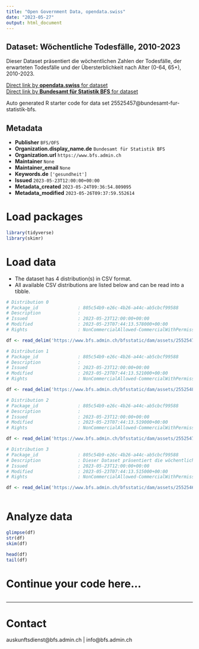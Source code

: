 ```yaml
---
title: "Open Government Data, opendata.swiss"
date: "2023-05-27"
output: html_document
---
```


## Dataset: Wöchentliche Todesfälle, 2010-2023

Dieser Dataset präsentiert die wöchentlichen Zahlen der Todesfälle, der erwarteten Todesfälle und der Übersterblichkeit nach Alter (0-64, 65+), 2010-2023.

[Direct link by **opendata.swiss** for dataset](https://opendata.swiss/de/dataset/wochentliche-todesfalle-2010-20231)<br>
[Direct link by **Bundesamt für Statistik BFS** for dataset](https://www.bfs.admin.ch/asset/de/ts-d-14.03.04.03-wr)

Auto generated R starter code for data set 25525457@bundesamt-fur-statistik-bfs.

## Metadata

- **Publisher** `BFS/OFS`
- **Organization.display_name.de** `Bundesamt für Statistik BFS`
- **Organization.url** `https://www.bfs.admin.ch`
- **Maintainer** `None`
- **Maintainer_email** `None`
- **Keywords.de** `['gesundheit']`
- **Issued** `2023-05-23T12:00:00+00:00`
- **Metadata_created** `2023-05-24T09:36:54.809095`
- **Metadata_modified** `2023-05-26T09:37:59.552614`


# Load packages

```r

library(tidyverse)
library(skimr)

```

# Load data

-   The dataset has 4 distribution(s) in CSV format.
-   All available CSV distributions are listed below and can be read into a tibble.

```r

# Distribution 0
# Package_id               : 805c54b9-e26c-4b26-a44c-ab5cbcf99588
# Description              : 
# Issued                   : 2023-05-23T12:00:00+00:00
# Modified                 : 2023-05-23T07:44:13.578000+00:00
# Rights                   : NonCommercialAllowed-CommercialWithPermission-ReferenceRequired

df <- read_delim('https://www.bfs.admin.ch/bfsstatic/dam/assets/25525475/master')

# Distribution 1
# Package_id               : 805c54b9-e26c-4b26-a44c-ab5cbcf99588
# Description              : 
# Issued                   : 2023-05-23T12:00:00+00:00
# Modified                 : 2023-05-23T07:44:13.521000+00:00
# Rights                   : NonCommercialAllowed-CommercialWithPermission-ReferenceRequired

df <- read_delim('https://www.bfs.admin.ch/bfsstatic/dam/assets/25525483/master')

# Distribution 2
# Package_id               : 805c54b9-e26c-4b26-a44c-ab5cbcf99588
# Description              : 
# Issued                   : 2023-05-23T12:00:00+00:00
# Modified                 : 2023-05-23T07:44:13.519000+00:00
# Rights                   : NonCommercialAllowed-CommercialWithPermission-ReferenceRequired

df <- read_delim('https://www.bfs.admin.ch/bfsstatic/dam/assets/25525479/master')

# Distribution 3
# Package_id               : 805c54b9-e26c-4b26-a44c-ab5cbcf99588
# Description              : Dieser Dataset präsentiert die wöchentlichen Zahlen der Todesfälle, der erwarteten Todesfälle und der Übersterblichkeit nach Alter (0-64, 65+), 2010-2023.
# Issued                   : 2023-05-23T12:00:00+00:00
# Modified                 : 2023-05-23T07:44:13.515000+00:00
# Rights                   : NonCommercialAllowed-CommercialWithPermission-ReferenceRequired

df <- read_delim('https://www.bfs.admin.ch/bfsstatic/dam/assets/25525467/master')



```

# Analyze data

```r

glimpse(df)
str(df)
skim(df)

head(df)
tail(df)

```

# Continue your code here...

```r

```

------------------------------------------------------------------------

# Contact

auskunftsdienst@bfs.admin.ch | info@bfs.admin.ch
